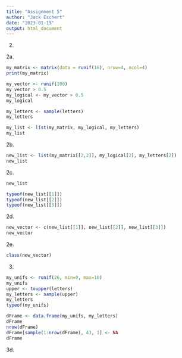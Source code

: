 ```yaml
---
title: "Assignment 5"
author: "Jack Eschert"
date: "2023-01-19"
output: html_document
---
```


2. 

2a.
```r
my_matrix <- matrix(data = runif(16), nrow=4, ncol=4)
print(my_matrix)

my_vector <- runif(100)
my_vector > 0.5 
my_logical <- my_vector > 0.5 
my_logical

my_letters <- sample(letters)
my_letters

my_list <- list(my_matrix, my_logical, my_letters)
my_list
```
2b. 
```r
new_list <- list(my_matrix[[2,2]], my_logical[2], my_letters[2])
new_list
```
2c. 
```r
new_list

typeof(new_list[[1]])
typeof(new_list[[2]])
typeof(new_list[[3]])
```
2d. 
```r
new_vector <- c(new_list[[1]], new_list[[2]], new_list[[3]])
new_vector
```
2e.
```r
class(new_vector)
```

3. 
```r
my_unifs <- runif(26, min=0, max=10)
my_unifs
upper <- toupper(letters)
my_letters <- sample(upper)
my_letters
typeof(my_unifs)

dFrame <- data.frame(my_unifs, my_letters)
dFrame
nrow(dFrame)
dFrame[sample(1:nrow(dFrame), 4), 1] <- NA
dFrame
```
3d. 
```r

```



